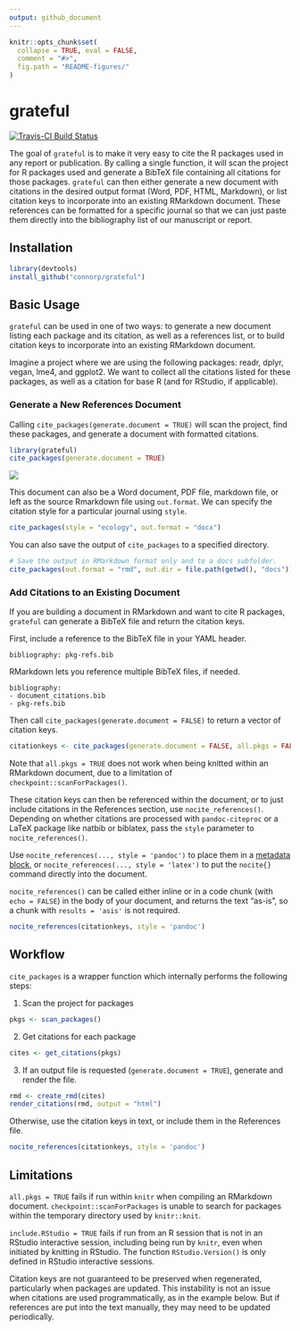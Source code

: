 ```yaml
---
output: github_document
---
```


<!-- README.md is generated from README.Rmd. Please edit that file -->

```r
knitr::opts_chunk$set(
  collapse = TRUE, eval = FALSE, 
  comment = "#>",
  fig.path = "README-figures/"
)
```

# grateful

[![Travis-CI Build Status](https://travis-ci.org/connorp/grateful.svg?branch=master)](https://travis-ci.org/connorp/grateful)

The goal of `grateful` is to make it very easy to cite the R packages used in any report or publication. By calling a single function, it will scan the project for R packages used and generate a BibTeX file containing all citations for those packages. `grateful` can then either generate a new document with citations in the desired output format (Word, PDF, HTML, Markdown), or list citation keys to incorporate into an existing RMarkdown document. These references can be formatted for a specific journal so that we can just paste them directly into the bibliography list of our manuscript or report.

## Installation

```r
library(devtools)
install_github("connorp/grateful")
```

## Basic Usage

`grateful` can be used in one of two ways: to generate a new document listing each package and its citation, as well as a references list, or to build citation keys to incorporate into an existing RMarkdown document. 

Imagine a project where we are using the following packages: readr, dplyr, vegan, lme4, and ggplot2. We want to collect all the citations listed for these packages, as well as a citation for base R (and for RStudio, if applicable). 

### Generate a New References Document

Calling `cite_packages(generate.document = TRUE)` will scan the project, find these packages, and generate a document with formatted citations.

```r
library(grateful)
cite_packages(generate.document = TRUE)
```

![](example-output.PNG)

This document can also be a Word document, PDF file, markdown file, or left as the source Rmarkdown file using `out.format`. We can specify the citation style for a particular journal using `style`.

```r
cite_packages(style = "ecology", out.format = "docx")
```

You can also save the output of `cite_packages` to a specified directory.

```r
# Save the output in RMarkdown format only and to a docs subfolder.
cite_packages(out.format = "rmd", out.dir = file.path(getwd(), "docs"))
```

### Add Citations to an Existing Document

If you are building a document in RMarkdown and want to cite R packages, `grateful` can generate a BibTeX file and return the citation keys. 

First, include a reference to the BibTeX file in your YAML header. 

```
bibliography: pkg-refs.bib
```

RMarkdown lets you reference multiple BibTeX files, if needed.

```
bibliography: 
- document_citations.bib
- pkg-refs.bib
```

Then call `cite_packages(generate.document = FALSE)` to return a vector of citation keys.

```r
citationkeys <- cite_packages(generate.document = FALSE, all.pkgs = FALSE)
```

Note that `all.pkgs = TRUE` does not work when being knitted within an RMarkdown document, due to a limitation of `checkpoint::scanForPackages()`. 

These citation keys can then be referenced within the document, or to just include citations in the References section, use `nocite_references()`. Depending on whether citations are processed with `pandoc-citeproc` or a LaTeX package like natbib or biblatex, pass the `style` parameter to `nocite_references()`. 

Use `nocite_references(..., style = 'pandoc')` to place them in a [metadata block](https://rmarkdown.rstudio.com/authoring_bibliographies_and_citations.html#unused_references_(nocite)), or `nocite_references(..., style = 'latex')` to put the `nocite{}` command directly into the document.

`nocite_references()` can be called either inline or in a code chunk (with `echo = FALSE`) in the body of your document, and returns the text "as-is", so a chunk with `results = 'asis'` is not required. 

```r
nocite_references(citationkeys, style = 'pandoc')
```

## Workflow

`cite_packages` is a wrapper function which internally performs the following steps:

1. Scan the project for packages

  ```r
  pkgs <- scan_packages()
  ```

2. Get citations for each package

  ```r
  cites <- get_citations(pkgs)
  ```

3. If an output file is requested (`generate.document = TRUE`), generate and render the file.

  ```r
  rmd <- create_rmd(cites)
  render_citations(rmd, output = "html")
  ```
  
  Otherwise, use the citation keys in text, or include them in the References file.
  
  ```r
  nocite_references(citationkeys, style = 'pandoc')
  ```

## Limitations

`all.pkgs = TRUE` fails if run within `knitr` when compiling an RMarkdown document. `checkpoint::scanForPackages` is unable to search for packages  within the temporary directory used by `knitr::knit`.

`include.RStudio = TRUE` fails if run from an R session that is not in an RStudio interactive session, including being run by `knitr`, even when initiated by knitting in RStudio. The function `RStudio.Version()` is only defined in RStudio interactive sessions.

Citation keys are not guaranteed to be preserved when regenerated, particularly when packages are updated. This instability is not an issue when citations are used programmatically, as in the example below. But if references are put into the text manually, they may need to be updated periodically.
